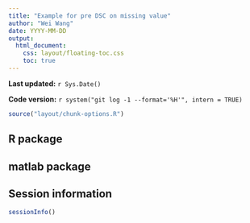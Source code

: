 ```yaml
---
title: "Example for pre DSC on missing value"
author: "Wei Wang"
date: YYYY-MM-DD
output: 
  html_document:
    css: layout/floating-toc.css
    toc: true
---
```


**Last updated:** `r Sys.Date()`

**Code version:** `r system("git log -1 --format='%H'", intern = TRUE)`

```r
source("layout/chunk-options.R")
```

## R package


## matlab package

## Session information

```r
sessionInfo()
```
